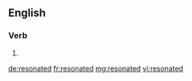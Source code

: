 ==English==

===Verb===
{{head|en}}

# {{en-past of|resonate}}

[[de:resonated]]
[[fr:resonated]]
[[mg:resonated]]
[[vi:resonated]]